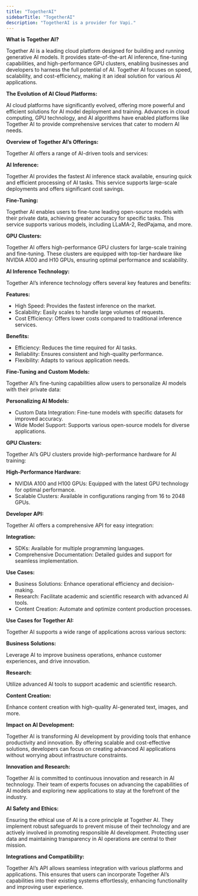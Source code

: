```yaml
---
title: "TogetherAI"
sidebarTitle: "TogetherAI"
description: "TogetherAI is a provider for Vapi."
---
```


**What is Together AI?**

Together AI is a leading cloud platform designed for building and running generative AI models. It provides state-of-the-art AI inference, fine-tuning capabilities, and high-performance GPU clusters, enabling businesses and developers to harness the full potential of AI. Together AI focuses on speed, scalability, and cost-efficiency, making it an ideal solution for various AI applications.

**The Evolution of AI Cloud Platforms:**

AI cloud platforms have significantly evolved, offering more powerful and efficient solutions for AI model deployment and training. Advances in cloud computing, GPU technology, and AI algorithms have enabled platforms like Together AI to provide comprehensive services that cater to modern AI needs.

**Overview of Together AI’s Offerings:**

Together AI offers a range of AI-driven tools and services:

**AI Inference:**

Together AI provides the fastest AI inference stack available, ensuring quick and efficient processing of AI tasks. This service supports large-scale deployments and offers significant cost savings.

**Fine-Tuning:**

Together AI enables users to fine-tune leading open-source models with their private data, achieving greater accuracy for specific tasks. This service supports various models, including LLaMA-2, RedPajama, and more.

**GPU Clusters:**

Together AI offers high-performance GPU clusters for large-scale training and fine-tuning. These clusters are equipped with top-tier hardware like NVIDIA A100 and H10 GPUs, ensuring optimal performance and scalability.

**AI Inference Technology:**

Together AI’s inference technology offers several key features and benefits:

**Features:**

- High Speed: Provides the fastest inference on the market.
- Scalability: Easily scales to handle large volumes of requests.
- Cost Efficiency: Offers lower costs compared to traditional inference services.


**Benefits:**

- Efficiency: Reduces the time required for AI tasks.
- Reliability: Ensures consistent and high-quality performance.
- Flexibility: Adapts to various application needs.

**Fine-Tuning and Custom Models:**

Together AI’s fine-tuning capabilities allow users to personalize AI models with their private data:

**Personalizing AI Models:**

- Custom Data Integration: Fine-tune models with specific datasets for improved accuracy.
- Wide Model Support: Supports various open-source models for diverse applications.


**GPU Clusters:**

Together AI’s GPU clusters provide high-performance hardware for AI training:

**High-Performance Hardware:**

- NVIDIA A100 and H100 GPUs: Equipped with the latest GPU technology for optimal performance.
- Scalable Clusters: Available in configurations ranging from 16 to 2048 GPUs.


**Developer API:**

Together AI offers a comprehensive API for easy integration:


**Integration:**

- SDKs: Available for multiple programming languages.
- Comprehensive Documentation: Detailed guides and support for seamless implementation.

**Use Cases:**

- Business Solutions: Enhance operational efficiency and decision-making.
- Research: Facilitate academic and scientific research with advanced AI tools.
- Content Creation: Automate and optimize content production processes.

**Use Cases for Together AI:**

Together AI supports a wide range of applications across various sectors:

**Business Solutions:**

Leverage AI to improve business operations, enhance customer experiences, and drive innovation.

**Research:**

Utilize advanced AI tools to support academic and scientific research.

**Content Creation:**

Enhance content creation with high-quality AI-generated text, images, and more.

**Impact on AI Development:**

Together AI is transforming AI development by providing tools that enhance productivity and innovation. By offering scalable and cost-effective solutions, developers can focus on creating advanced AI applications without worrying about infrastructure constraints.

**Innovation and Research:**

Together AI is committed to continuous innovation and research in AI technology. Their team of experts focuses on advancing the capabilities of AI models and exploring new applications to stay at the forefront of the industry.

**AI Safety and Ethics:**

Ensuring the ethical use of AI is a core principle at Together AI. They implement robust safeguards to prevent misuse of their technology and are actively involved in promoting responsible AI development. Protecting user data and maintaining transparency in AI operations are central to their mission.

**Integrations and Compatibility:**

Together AI’s API allows seamless integration with various platforms and applications. This ensures that users can incorporate Together AI’s capabilities into their existing systems effortlessly, enhancing functionality and improving user experience.